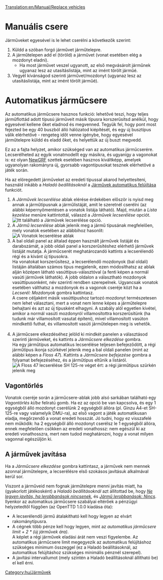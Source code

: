 [[Translation:en/Manual/Replace vehicles]]
{{hu/Oktatás}}
= Manuális csere =
Járműveket egyesével is le lehet cserélni a következők szerint:
# Küldd a szóban forgó járművet járműtelepre.
# A járműtelepen add el (töröld) a járművet (vonat esetében elég a mozdonyt eladni).
#*Ha most járművet veszel ugyanott, az első megvásárolt járműnek ugyanaz lesz az utasításlistája, mint az imént törölt járműé.
# Vegyél kívánságod szerinti járművet/mozdonyt (ugyanaz lesz az utasításlistája, mint az imént törölt járműé).

= Automatikus járműcsere =

Az automatikus járműcsere hasznos funkció: lehetővé teszi, hogy teljes járműflottád adott típusú járműveit másik típusra korszerűsítsd anélkül, hogy egyesével kellene őket eladnod és megvenned. Tegyük fel, hogy pont most fejezted be egy 40 buszból álló hálózatod kiépítését, és egy új busztípus válik elérhetővé - rengeteg időt venne igénybe, hogy egyesével járműtelepre küldd és eladd őket, és helyettük az új buszt megvedd.

Ez az a fajta helyzet, amikor szükséged van az automatikus járműcserére. Lecserélheted az egyik vonatmodellt egy másikra, és ugyanígy a vagonokat is: ez olyan [[hu/Manual/NewGRF|NewGRF]] szettek esetében hasznos kiváltképp, amelyek ugyanolyan rakományra új, gyorsabb vagontípusokat tesznek elérhetővé a játék során.

Ha az elöregedett járműveket az eredeti típussal akarod helyettesíteni, használd inkább a ''Haladó beállításoknál'' a [[hu/Járművek automatikus felújítása|Járművek automatikus felújítása]] funkciót.


# A ''Járművek lecserélése'' ablak elérése érdekében először is nyisd meg annak a járműtípusnak a járműlistáját, amit le szeretnél cserélni (az alábbi képernyőmentésen a vonatok listája látható). Majd, miután a ''Lista kezelése'' menüre kattintottál, válaszd a ''Járművek lecserélése'' opciót.<br/>[[File:en/ManageList.png|frame|none|Itt található a ''Járművek lecserélése'' opció.]]<br/>
# A ''Jármű lecserélése'' ablak jelenik meg a jármű típusának megfelelően, mely vonatok esetében az alábbihoz hasonlít:<br/>[[File:en/ReplaceTrain.png|frame|none|A ''Vonatok lecserélése'' ablak]]<br/>
# A bal oldali panel az általad éppen használt járművek listáját és darabszámát, a jobb oldali panel a korszerűsítéshez elérhető járművek listáját mutatja. A járműcserét meghatározandó kattints a lecserélendő régi és a kívánt új típusokra.<br/>Ha vonatokat korszerűsítesz, a lecserélendő mozdonyok (bal oldali) listáján általában számos típus megjelenik, ezen módosíthatsz az ablak alján középen látható vasúttípus-választóval (a fenti képen a normál vasúti járművek láthatók). A jobb oldalon a választható mozdonyok vasúttípusonként, név szerinti rendben szerepelnek. Ugyancsak vonatok esetében válthatsz a mozdonyok és a vagonok cseréje közt ha a ''Lecserél: Mozdonyok'' gombra kattintasz.<br/>A csere céljaként másik vasúttípushoz tartozó mozdonyt természetesen nem lehet választani, mert a vonat nem lenne képes a járműtelepre behajtani és azt az új típusként elhagyni. A szabály alól egyetlen kivétel, amikor a normál vasúti mozdonyról villamosítottra korszerűsítünk (ha tudunk már villamosított vasutat építeni), mivel villamosított vasúton mindkettő futhat, és villamosított vasúti járműtelepen meg is vehetők.<br/><br/>
# A járműcsere elkezdéséhez jelöld ki mindkét panelen a választásod szerinti járműveket, és kattints a ''Járműcsere elkezdése'' gombra.<br/>Ha egy járműtípus automatikus lecserélése teljesen befejeződött, a régi járműtípus ikonja szürkével jelenik meg a bal oldali panelen (mint az alábbi képen a ''Floss 47'').  Kattints a ''Járműcsere befejezése'' gombra a folyamat befejezéséhez, és a járműtípus eltűnik a listáról.<br/>[[File:en/ReplaceTrain2.png|frame|none|A ''Floss 47'' lecserélése ''SH 125''-re véget ért: a régi járműtípus szürkén jelenik meg]]

==Vagontörlés==
Vonatok cseréje során a járműcsere-ablak jobb alsó sarkában található egy ''Vagontörlés ki/be'' feliratú gomb. Ha ez az opció be van kapcsolva, és egy 1 egységből álló mozdonyt cserélünk 2 egységből állóra (pl. Ginzu A4-et SH-125-re vagy valamelyik DMU-ra), az első vagont a játék automatikusan eladja, megőrzendő a vonat eredeti hosszát.
Jó tudni, hogy ez visszafelé nem működik: ha 2 egységből álló mozdonyt cserélsz le 1 egységből állóra, ennek megfelelően csökken az eredeti vonathossz: nem egészül ki az eredeti vonathosszra, mert nem tudod meghatározni, hogy a vonat milyen vagonnal egészüljön ki.

==A járművek javítása==
Ha a ''Járműcsere elkezdése'' gombra kattintasz, a járművek nem mennek azonnal járműtelepre, a lecserélésre első szokásos javításuk alkalmával kerül sor.

Viszont a járműveid nem fognak járműtelepre menni javítás miatt, ha (gyakorlott játékosként) a ''Haladó beállításoknál'' azt állítottad be, hogy ''[[hu/Haladó beállítások/Javítás#ne-legyen-javitas-ha-lerobbanasok-nincsenek|Ne legyen javítás, ha lerobbanások nincsenek]]'', és ''[[hu/Haladó beállítások/Javítás#jarmu-lerobbanasok|Jármű lerobbanások: Nincs]]''. 
Ilyenkor az automatikus járműcsere szabályai eltérőek a pénzügyi helyzetedtől függően (az OpenTTD 1.0.0 kiadása óta):
* A lecserélendő jármű átalakítható kell hogy legyen az elvárt rakománytípusra.
* A cégnek több pénze kell hogy legyen, mint az ''automatikus járműcsere limit + 2 * (új járművek ára)''.<br/>A képlet a régi járművek eladási árát nem veszi figyelembe. Az automatikus járműcsere limit megegyezik az automatikus felújításhoz szükséges minimum összeggel (ez a Haladó beállításoknál, az automatikus felújításhoz szükséges minimális pénznél szerepel). 
* A javítási intervallumot (mely szintén a Haladó beállításoknál állítható be) el kell érni.
[[Category:hu/Járművek]]